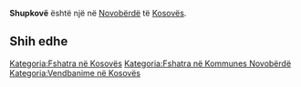 {{Fshat në 
 | Emri                = Shupkovë
 | EmriAlt                = 
 | NAME_SHORT_FORM=      
 | NAME_GENERIC=      
 | NAME_SORT_NAME_RO=      SHUPKOVE
 | FULL_NAME_RO = Shupkovë
 | FULL_NAME_ND_RO=Shupkove
 | SORT_NAME_RG=SHUPKOVE
 | FULL_NAME_RG=Shupkovë
 | FULL_NAME_ND_RG=Shupkove
 | SRP_NAME_SHORT_FORM=      
 | SRP_NAME_GENERIC=      
 | SRP_NAME_SORT_NAME_RO=      
 | SRP_FULL_NAME_RO = 
 | SRP_FULL_NAME_ND_RO=
 | SRP_SORT_NAME_RG=
 | SRP_FULL_NAME_RG=
 | SRP_FULL_NAME_ND_RG=
 | Emri (Rasa dhanore) = 
 | Figura              = 
 | Shteti              = Kosovo
 | Komuna              = Novobërdë
 | Kodi postar         = 
 | Sipërfaqja          = 

 | Popullsia           = 

 | Regj. i popullsisë  = 
 | Dend. e popullsisë  = 
 | Faqja zyrtare       = 
 <!--- Koordinatat ----> 
 | Gjerësia            = 42.886111
 | Gjatësia            = 20.885833
 | Lartësia            = 
}}
'''Shupkovë''' është një [[]] në [[Novobërdë]] të [[Kosovës]].

<!-- == Gjeografia == -->
<!-- == Historia == -->
<!-- == Demografia == -->
== Shih edhe ==
{{Komuna Novobërdë}}
{{Kosovo-Administrata-Cung}}

[[Kategoria:Fshatra në Kosovës]]
[[Kategoria:Fshatra në Kommunes Novobërdë]]
[[Kategoria:Vendbanime në Kosovës]]